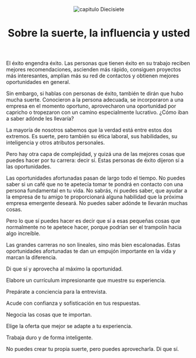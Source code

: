 

<Layoutcarrera title="Descifra la carrera tecnológica">
<header class="flex justify-between">
  <img class="h-10" src="/public/javascript/diecisiete.svg" alt="capitulo Diecisiete" />
  <h1 class="text-right inline">Sobre la suerte, la influencia y usted</h1>
</header>
El éxito engendra éxito. Las personas que tienen éxito en su trabajo reciben mejores recomendaciones, ascienden más rápido, consiguen proyectos más interesantes, amplían más su red de contactos y obtienen mejores oportunidades en general.

Sin embargo, si hablas con personas de éxito, también te dirán que hubo mucha suerte. Conocieron a la persona adecuada, se incorporaron a una empresa en el momento oportuno, aprovecharon una oportunidad por capricho o tropezaron con un camino especialmente lucrativo. ¿Cómo iban a saber adónde les llevaría?

La mayoría de nosotros sabemos que la verdad está entre estos dos extremos. Es suerte, pero también su ética laboral, sus habilidades, su inteligencia y otros atributos personales.

Pero hay otra capa de complejidad, y quizá una de las mejores cosas que puedes hacer por tu carrera: decir sí. Estas personas de éxito dijeron sí a las oportunidades.

Las oportunidades afortunadas pasan de largo todo el tiempo. No puedes saber si un café que no te apetecía tomar te pondrá en contacto con una persona fundamental en tu vida. No sabrás, ni puedes saber, que ayudar a la empresa de tu amigo te proporcionará alguna habilidad que la próxima empresa emergente deseará. No puedes saber adónde te llevarán muchas cosas.

Pero lo que sí puedes hacer es decir que sí a esas pequeñas cosas que normalmente no te apetece hacer, porque podrían ser el trampolín hacia algo increíble.

Las grandes carreras no son lineales, sino más bien escalonadas. Estas oportunidades afortunadas te dan un empujón importante en la vida y marcan la diferencia.

<p class="pt-0 xs:pt-5 sm:pt-6 md:pt-7">Di que sí y aprovecha al máximo la oportunidad.</p>

Elabore un currículum impresionante que muestre su experiencia.

Prepárate a conciencia para la entrevista.

Acude con confianza y sofisticación en tus respuestas.

Negocia las cosas que te importan.

Elige la oferta que mejor se adapte a tu experiencia.

Trabaja duro y de forma inteligente.

<p class="pt-0 xs:pt-5 sm:pt-6 md:pt-7">No puedes crear tu propia suerte, pero puedes aprovecharla. Di que sí.</p>

</Layoutcarrera>